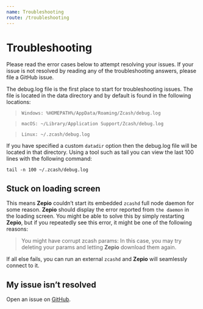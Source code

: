 ```yaml
---
name: Troubleshooting
route: /troubleshooting
---
```


# Troubleshooting

Please read the error cases below to attempt resolving your issues. If your issue is not resolved by reading any of the troubleshooting answers, please file a GitHub issue.

The debug.log file is the first place to start for troubleshooting issues. The file is located in the data directory and by default is found in the following locations:

> `Windows: %HOMEPATH%/AppData/Roaming/Zcash/debug.log`

> `macOS: ~/Library/Application Support/Zcash/debug.log`

> `Linux: ~/.zcash/debug.log`

If you have specified a custom `datadir` option then the debug.log file will be located in that directory. Using a tool such as tail you can view the last 100 lines with the following command:

`tail -n 100 ~/.zcash/debug.log`

## Stuck on loading screen

This means **Zepio** couldn’t start its embedded `zcashd` full node daemon for some reason. **Zepio** should display the error reported from `the daemon` in the loading screen. You might be able to solve this by simply restarting **Zepio**, but if you repeatedly see this error, it might be one of the following reasons:

> You might have corrupt zcash params: In this case, you may try deleting your params and letting **Zepio** download them again.

If all else fails, you can run an external `zcashd` and **Zepio** will seamlessly connect to it.

## My issue isn’t resolved

Open an issue on [GitHub](https://github.com/ZcashFoundation/zepio/issues).